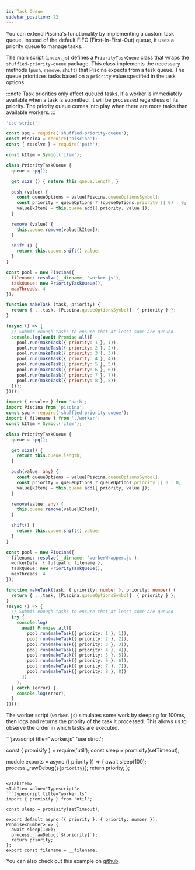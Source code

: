 ```yaml
---
id: Task Queue
sidebar_position: 22
---
```



You can extend Piscina's functionality by implementing a custom task queue. Instead of the default FIFO (First-In-First-Out) queue, it uses a priority queue to manage tasks.

The main script (`index.js`) defines a `PriorityTaskQueue` class that wraps the `shuffled-priority-queue` package. This class implements the necessary methods (`push`, `remove`, `shift`) that Piscina expects from a task queue. The queue prioritizes tasks based on a `priority` value specified in the task options.

:::note
Task priorities only affect queued tasks. If a worker is immediately available when a task is submitted, it will be processed regardless of its priority. The priority queue comes into play when there are more tasks than available workers.
:::

<Tabs>
<TabItem value="Javascript">

```javascript title="index.js"
'use strict';

const spq = require('shuffled-priority-queue');
const Piscina = require('piscina');
const { resolve } = require('path');

const kItem = Symbol('item');

class PriorityTaskQueue {
  queue = spq();

  get size () { return this.queue.length; }

  push (value) {
    const queueOptions = value[Piscina.queueOptionsSymbol];
    const priority = queueOptions ? (queueOptions.priority || 0) : 0;
    value[kItem] = this.queue.add({ priority, value });
  }

  remove (value) {
    this.queue.remove(value[kItem]);
  }

  shift () {
    return this.queue.shift().value;
  }
}

const pool = new Piscina({
  filename: resolve(__dirname, 'worker.js'),
  taskQueue: new PriorityTaskQueue(),
  maxThreads: 4
});

function makeTask (task, priority) {
  return { ...task, [Piscina.queueOptionsSymbol]: { priority } };
}

(async () => {
  // Submit enough tasks to ensure that at least some are queued
  console.log(await Promise.all([
    pool.run(makeTask({ priority: 1 }, 1)),
    pool.run(makeTask({ priority: 2 }, 2)),
    pool.run(makeTask({ priority: 3 }, 3)),
    pool.run(makeTask({ priority: 4 }, 4)),
    pool.run(makeTask({ priority: 5 }, 5)),
    pool.run(makeTask({ priority: 6 }, 6)),
    pool.run(makeTask({ priority: 7 }, 7)),
    pool.run(makeTask({ priority: 8 }, 8))
  ]));
})();
```
</TabItem>
<TabItem value="Typescript">

```typescript title="index.ts"
import { resolve } from 'path';
import Piscina from 'piscina';
const spq = require('shuffled-priority-queue');
import { filename } from './worker';
const kItem = Symbol('item');

class PriorityTaskQueue {
  queue = spq();

  get size() {
    return this.queue.length;
  }

  push(value: any) {
    const queueOptions = value[Piscina.queueOptionsSymbol];
    const priority = queueOptions ? queueOptions.priority || 0 : 0;
    value[kItem] = this.queue.add({ priority, value });
  }

  remove(value: any) {
    this.queue.remove(value[kItem]);
  }

  shift() {
    return this.queue.shift().value;
  }
}

const pool = new Piscina({
  filename: resolve(__dirname, 'workerWrapper.js'),
  workerData: { fullpath: filename },
  taskQueue: new PriorityTaskQueue(),
  maxThreads: 4
});

function makeTask(task: { priority: number }, priority: number) {
  return { ...task, [Piscina.queueOptionsSymbol]: { priority } };
}
(async () => {
  // Submit enough tasks to ensure that at least some are queued
  try {
    console.log(
      await Promise.all([
        pool.run(makeTask({ priority: 1 }, 1)),
        pool.run(makeTask({ priority: 2 }, 2)),
        pool.run(makeTask({ priority: 3 }, 3)),
        pool.run(makeTask({ priority: 4 }, 4)),
        pool.run(makeTask({ priority: 5 }, 5)),
        pool.run(makeTask({ priority: 6 }, 6)),
        pool.run(makeTask({ priority: 7 }, 7)),
        pool.run(makeTask({ priority: 8 }, 8))
      ])
    );
  } catch (error) {
    console.log(error);
  }
})();
```
<WorkerWrapperComponent/>
</TabItem>
</Tabs>

The worker script (`worker.js`) simulates some work by sleeping for 100ms, then logs and returns the priority of the task it processed. This allows us to observe the order in which tasks are executed.

<Tabs>
<TabItem value="Javascript">
```javascript title="worker.js"
'use strict';

const { promisify } = require('util');
const sleep = promisify(setTimeout);

module.exports = async ({ priority }) => {
  await sleep(100);
  process._rawDebug(`${priority}`);
  return priority;
};
```

</TabItem>
<TabItem value="Typescript">
```typescript title="worker.ts"
import { promisify } from 'util';

const sleep = promisify(setTimeout);

export default async ({ priority }: { priority: number }): Promise<number> => {
  await sleep(100);
  process._rawDebug(`${priority}`);
  return priority;
};
export const filename = __filename;
```
</TabItem>
</Tabs>

You can also check out this example on [github](https://github.com/piscinajs/piscina/tree/current/examples/task-queue).